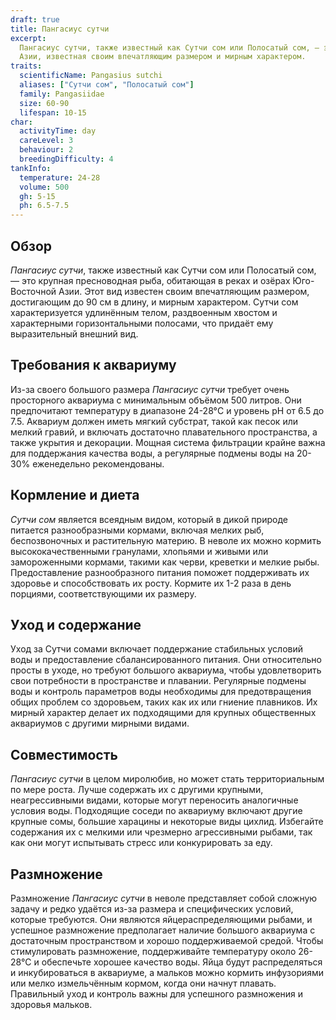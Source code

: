 ```yaml
---
draft: true
title: Пангасиус сутчи
excerpt:
  Пангасиус сутчи, также известный как Сутчи сом или Полосатый сом, — это крупная пресноводная рыба из Юго-Восточной
  Азии, известная своим впечатляющим размером и мирным характером.
traits:
  scientificName: Pangasius sutchi
  aliases: ["Сутчи сом", "Полосатый сом"]
  family: Pangasiidae
  size: 60-90
  lifespan: 10-15
char:
  activityTime: day
  careLevel: 3
  behaviour: 2
  breedingDifficulty: 4
tankInfo:
  temperature: 24-28
  volume: 500
  gh: 5-15
  ph: 6.5-7.5
---
```


## Обзор

_Пангасиус сутчи_, также известный как Сутчи сом или Полосатый сом, — это крупная пресноводная рыба, обитающая в реках и
озёрах Юго-Восточной Азии. Этот вид известен своим впечатляющим размером, достигающим до 90 см в длину, и мирным
характером. Сутчи сом характеризуется удлинённым телом, раздвоенным хвостом и характерными горизонтальными полосами, что
придаёт ему выразительный внешний вид.

## Требования к аквариуму

Из-за своего большого размера _Пангасиус сутчи_ требует очень просторного аквариума с минимальным объёмом 500 литров.
Они предпочитают температуру в диапазоне 24-28°C и уровень pH от 6.5 до 7.5. Аквариум должен иметь мягкий субстрат,
такой как песок или мелкий гравий, и включать достаточно плавательного пространства, а также укрытия и декорации. Мощная
система фильтрации крайне важна для поддержания качества воды, а регулярные подмены воды на 20-30% еженедельно
рекомендованы.

## Кормление и диета

_Сутчи сом_ является всеядным видом, который в дикой природе питается разнообразными кормами, включая мелких рыб,
беспозвоночных и растительную материю. В неволе их можно кормить высококачественными гранулами, хлопьями и живыми или
замороженными кормами, такими как черви, креветки и мелкие рыбы. Предоставление разнообразного питания поможет
поддерживать их здоровье и способствовать их росту. Кормите их 1-2 раза в день порциями, соответствующими их размеру.

## Уход и содержание

Уход за Сутчи сомами включает поддержание стабильных условий воды и предоставление сбалансированного питания. Они
относительно просты в уходе, но требуют большого аквариума, чтобы удовлетворить свои потребности в пространстве и
плавании. Регулярные подмены воды и контроль параметров воды необходимы для предотвращения общих проблем со здоровьем,
таких как их или гниение плавников. Их мирный характер делает их подходящими для крупных общественных аквариумов с
другими мирными видами.

## Совместимость

_Пангасиус сутчи_ в целом миролюбив, но может стать территориальным по мере роста. Лучше содержать их с другими
крупными, неагрессивными видами, которые могут переносить аналогичные условия воды. Подходящие соседи по аквариуму
включают другие крупные сомы, большие харацины и некоторые виды цихлид. Избегайте содержания их с мелкими или чрезмерно
агрессивными рыбами, так как они могут испытывать стресс или конкурировать за еду.

## Размножение

Размножение _Пангасиус сутчи_ в неволе представляет собой сложную задачу и редко удаётся из-за размера и специфических
условий, которые требуются. Они являются яйцераспределяющими рыбами, и успешное размножение предполагает наличие
большого аквариума с достаточным пространством и хорошо поддерживаемой средой. Чтобы стимулировать размножение,
поддерживайте температуру около 26-28°C и обеспечьте хорошее качество воды. Яйца будут распределяться и инкубироваться в
аквариуме, а мальков можно кормить инфузориями или мелко измельчённым кормом, когда они начнут плавать. Правильный уход
и контроль важны для успешного размножения и здоровья мальков.
